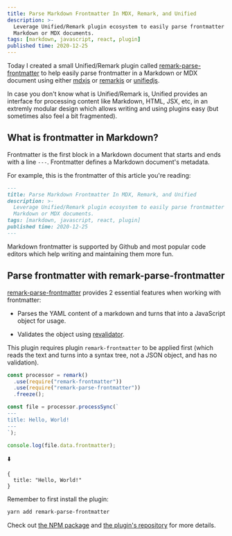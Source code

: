 ```yaml
---
title: Parse Markdown Frontmatter In MDX, Remark, and Unified
description: >-
  Leverage Unified/Remark plugin ecosystem to easily parse frontmatter in your
  Markdown or MDX documents.
tags: [markdown, javascript, react, plugin]
published time: 2020-12-25
---
```


Today I created a small Unified/Remark plugin called [remark-parse-frontmatter]
to help easily parse frontmatter in a Markdown or MDX document using either
[mdxjs] or [remarkjs] or [unifiedjs].

In case you don't know what is Unified/Remark is, Unified provides an interface
for processing content like Markdown, HTML, JSX, etc, in an extremly modular
design which allows writing and using plugins easy (but sometimes also feel a
bit fragmented).

## What is frontmatter in Markdown?

Frontmatter is the first block in a Markdown document that starts and ends with
a line `---`. Frontmatter defines a Markdown document's metadata.

For example, this is the frontmatter of this article you're reading:

```md
---
title: Parse Markdown Frontmatter In MDX, Remark, and Unified
description: >-
  Leverage Unified/Remark plugin ecosystem to easily parse frontmatter in your
  Markdown or MDX documents.
tags: [markdown, javascript, react, plugin]
published time: 2020-12-25
---
```

Markdown frontmatter is supported by Github and most popular code editors which
help writing and maintaining them more fun.

## Parse frontmatter with remark-parse-frontmatter

[remark-parse-frontmatter] provides 2 essential features when working with
frontmatter:

- Parses the YAML content of a markdown and turns that into a JavaScript object
  for usage.

- Validates the object using [revalidator].

This plugin requires plugin `remark-frontmatter` to be applied first (which
reads the text and turns into a syntax tree, not a JSON object, and has no
validation).

```js
const processor = remark()
  .use(require("remark-frontmatter"))
  .use(require("remark-parse-frontmatter"))
  .freeze();

const file = processor.processSync(`
---
title: Hello, World!
---
`);

console.log(file.data.frontmatter);
```

⬇️

```
{
  title: "Hello, World!"
}
```

Remember to first install the plugin:

```bash
yarn add remark-parse-frontmatter
```

Check out [the NPM package][remark npm] and [the plugin's
repository][remark-parse-frontmatter] for more details.

<!-- Links -->

[remark-parse-frontmatter]: https://github.com/phuctm97/remark-parse-frontmatter
[remark npm]: https://www.npmjs.com/package/remark-parse-frontmatter
[mdxjs]: https://mdxjs.com
[remarkjs]: https://remark.js.org
[unifiedjs]: https://unifiedjs.com
[revalidator]: https://github.com/flatiron/revalidator
